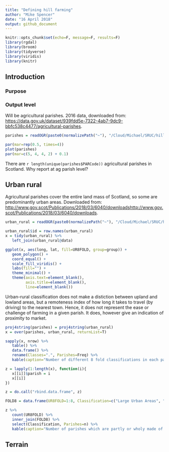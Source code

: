 ```yaml
---
title: "Defining hill farming"
author: "Mike Spencer"
date: "16 April 2018"
output: github_document
---
```


```r
knitr::opts_chunk$set(echo=F, message=F, results=F)
library(rgdal)
library(broom)
library(tidyverse)
library(viridis)
library(knitr)
```

## Introduction

### Purpose

### Output level

Will be agricultural parishes.
2016 data, downloaded from: <https://data.gov.uk/dataset/939fdd5e-7322-4ab7-9dc9-bbfc538c4477/agricultural-parishes>.


```r
parishes = readOGR(paste0(normalizePath("~"), "/Cloud/Michael/SRUC/hill_farms/data/spatial/ag_parishes_2016.gpkg"), "simplified_parishes")

par(mar=rep(0.5, times=4))
plot(parishes)
par(mar=c(5, 4, 4, 2) + 0.1)
```

There are `r length(unique(parishes$PARCode))` agricultural parishes in Scotland.
Why report at ag parish level?

## Urban rural

Agricultural parishes cover the entire land mass of Scotland, so some are predominantly urban areas.
Downloaded from: <http://www.gov.scot/Publications/2018/03/6040/downloads><http://www.gov.scot/Publications/2018/03/6040/downloads>.

```r
urban_rural = readOGR(paste0(normalizePath("~"), "/Cloud/Michael/SRUC/hill_farms/data/spatial/"), "SG_UrbanRural_2016")

urban_rural$id = row.names(urban_rural)
x = tidy(urban_rural) %>% 
   left_join(urban_rural@data)

ggplot(x, aes(long, lat, fill=UR8FOLD, group=group)) +
   geom_polygon() +
   coord_equal() +
   scale_fill_viridis() +
   labs(fill="") +
   theme_minimal() +
   theme(axis.text=element_blank(),
         axis.title=element_blank(),
         line=element_blank())
```

Urban-rural classification does not make a distiction between upland and lowland areas, but a remoteness index of how long it takes to travel (by driving) to the nearest town. Hence, it does not represent the ease or challenge of farming in a given parish. It does, however give an indication of proximity to market.

```r
proj4string(parishes) = proj4string(urban_rural)
x = over(parishes, urban_rural, returnList=T)

sapply(x, nrow) %>% 
   table() %>% 
   data.frame() %>% 
   rename(Classes=".", Parishes=Freq) %>% 
   kable(caption="Number of different 8 fold classifications in each parish")
```

```r
z = lapply(1:length(x), function(i){
   x[[i]]$parish = i
   x[[i]]
})

z = do.call("rbind.data.frame", z)

FOLD8 = data.frame(UR8FOLD=1:8, Classification=c("Large Urban Areas", "Other Urban Areas", "Accessible small Towns", "Remote Small Towns", "Very Remote Small Towns", "Accessible Rural", "Remote Rural", "Very Remote Rural"))

z %>% 
   count(UR8FOLD) %>% 
   inner_join(FOLD8) %>% 
   select(Classification, Parishes=n) %>% 
   kable(caption="Number of parishes which are partly or wholy made of each classifiction")
```


## Terrain

```r

```

